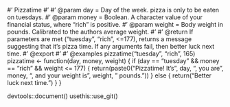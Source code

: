 
#' Pizzatime
#'
#' @param day = Day of the week. pizza is only to be eaten on tuesdays.
#' @param money = Boolean. A character value of your financial status, where "rich" is positive.
#' @param weight = Body weight in pounds. Calibrated to the authors average weight.
#'
#' @return If parameters are met ("tuesday", "rich", <=177), returns a message suggesting that it's pizza time. If any arguments fail, then better luck next time.
#' @export
#'
#' @examples pizzatime("tuesday", "rich", 165)
pizzatime <- function(day, money, weight) {
  if (day == "tuesday" && money == "rich" && weight <= 177) {
    return(paste0("Pizzatime! It's ", day, ", you are ", money, ", and your weight is ", weight, " pounds."))
  } else {
    return("Better luck next time.")
  }
}

devtools::document()
usethis::use_git()
